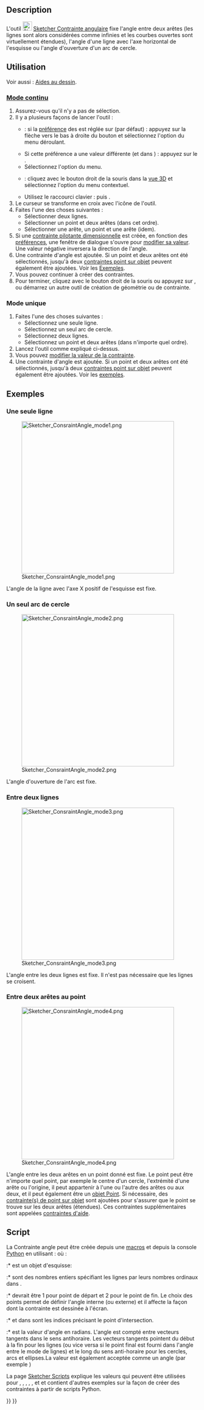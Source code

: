 <languages/>

{{Docnav/fr
|[[Sketcher_ConstrainDiameter/fr|Contrainte de diamètre]]
|[[Sketcher_ConstrainLock/fr|Contrainte fixe]]
|[[Sketcher_Workbench/fr|Atelier Sketcher]]
|IconL=Sketcher_ConstrainDiameter.svg
|IconR=Sketcher_ConstrainLock.svg
|IconC=Workbench_Sketcher.svg
}}

{{GuiCommand/fr
|Name=Sketcher ConstrainAngle
|Name/fr=Sketcher Contrainte angulaire
|MenuLocation=Esquisse → Contraintes d'esquisse → Contrainte angulaire
|Workbenches=[[Sketcher_Workbench/fr|Sketcher]]
|Shortcut={{KEY|K}} {{KEY|A}}
|SeeAlso=[[Sketcher_ConstrainPerpendicular/fr|Sketcher Contrainte perpendiculaire]]
}}

==Description==

L'outil [[Image:Sketcher_ConstrainAngle.svg|24px]] [[Sketcher_ConstrainAngle/fr|Sketcher Contrainte angulaire]] fixe l'angle entre deux arêtes (les lignes sont alors considérées comme infinies et les courbes ouvertes sont virtuellement étendues), l'angle d'une ligne avec l'axe horizontal de l'esquisse ou l'angle d'ouverture d'un arc de cercle.

<span id="Usage"></span>
==Utilisation==

Voir aussi : [[Sketcher_Workbench/fr#Aides_au_dessin|Aides au dessin]].

<span id="Continue_mode"></span>
===[[Sketcher_Workbench/fr#Modes_continus|Mode continu]]===

# Assurez-vous qu'il n'y a pas de sélection.
# Il y a plusieurs façons de lancer l'outil :
#* {{Version/fr|1.0}} : si la [[Sketcher_Preferences/fr#Général|préférence]] des {{MenuCommand|contraintes de dimensions}} est réglée sur {{Value|Outil unique}} (par défaut) : appuyez sur la flèche vers le bas à droite du bouton {{Button|[[Image:Sketcher_Dimension.svg||x16px]][[Image:Toolbar_flyout_arrow.svg|x16px]]}} et sélectionnez l'option {{MenuCommand|[[Image:Sketcher_ConstrainAngle.svg|16px]] Contrainte angulaire}} du menu déroulant.
#* Si cette préférence a une valeur différente (et dans {{VersionMinus/fr|0.21}}) : appuyez sur le {{Button|[[Image:Sketcher_ConstrainAngle.svg|16px]] [[Sketcher_ConstrainAngle/fr|Contrainte angulaire]]}}.
#* Sélectionnez l'option {{MenuCommand|Esquisse → Contraintes d'esquisse → [[Image:Sketcher_ConstrainAngle.svg|16px]] Contrainte angulaire}} du menu.
#* {{Version/fr|1.0}} : cliquez avec le bouton droit de la souris dans la [[3D_view/fr|vue 3D]] et sélectionnez l'option {{MenuCommand|Dimension → [[Image:Sketcher_ConstrainAngle.svg|16px]] Contrainte angulaire}} du menu contextuel.
#* Utilisez le raccourci clavier : {{KEY|K}} puis {{KEY|A}}.
# Le curseur se transforme en croix avec l'icône de l'outil.
# Faites l'une des choses suivantes :
#* Sélectionner deux lignes.
#* Sélectionner un point et deux arêtes (dans cet ordre).
#* Sélectionner une arête, un point et une arête (idem).
# Si une [[Sketcher_ToggleDrivingConstraint/fr|contrainte pilotante dimensionnelle]] est créée, en fonction des [[Sketcher_Preferences/fr#Affichage|préférences]], une fenêtre de dialogue s'ouvre pour [[Sketcher_Workbench/fr#Modifier_les_contraintes|modifier sa valeur]]. Une valeur négative inversera la direction de l'angle.
# Une contrainte d'angle est ajoutée. Si un point et deux arêtes ont été sélectionnés, jusqu'à deux [[Sketcher_ConstrainPointOnObject/fr|contraintes point sur objet]] peuvent également être ajoutées. Voir les [[#Entre_deux_arêtes_au_point|Exemples]].
# Vous pouvez continuer à créer des contraintes.
# Pour terminer, cliquez avec le bouton droit de la souris ou appuyez sur {{KEY|Échap}}, ou démarrez un autre outil de création de géométrie ou de contrainte.

<span id="Run-once_mode"></span>
===Mode unique===

# Faites l'une des choses suivantes :
#* Sélectionnez une seule ligne.
#* Sélectionnez un seul arc de cercle.
#* Sélectionnez deux lignes.
#* Sélectionnez un point et deux arêtes (dans n'importe quel ordre).
# Lancez l'outil comme expliqué ci-dessus.
# Vous pouvez [[Sketcher_Workbench/fr#Modifier_les_contraintes|modifier la valeur de la contrainte]].
# Une contrainte d'angle est ajoutée. Si un point et deux arêtes ont été sélectionnés, jusqu'à deux [[Sketcher_ConstrainPointOnObject/fr|contraintes point sur objet]] peuvent également être ajoutées. Voir les [[#Entre_deux_arêtes_au_point|exemples]].

<span id="Examples"></span>
==Exemples==

<span id="Single_line"></span>
=== Une seule ligne ===

[[Image:Sketcher_ConsraintAngle_mode1.png|400px]]

L'angle de la ligne avec l'axe X positif de l'esquisse est fixe.

<span id="Single_circular_arc"></span>
===Un seul arc de cercle===

[[Image:Sketcher_ConsraintAngle_mode2.png|400px]]

L'angle d'ouverture de l'arc est fixe.

<span id="Between_two_lines"></span>
===Entre deux lignes===

[[Image:Sketcher_ConsraintAngle_mode3.png|400px]]

L'angle entre les deux lignes est fixe. Il n'est pas nécessaire que les lignes se croisent. 

<span id="Between_two_edges_at_point"></span>
===Entre deux arêtes au point===

[[Image:Sketcher_ConsraintAngle_mode4.png|400px]]

L'angle entre les deux arêtes en un point donné est fixe. Le point peut être n'importe quel point, par exemple le centre d'un cercle, l'extrémité d'une arête ou l'origine, il peut appartenir à l'une ou l'autre des arêtes ou aux deux, et il peut également être un [[Sketcher_CreatePoint/fr|objet Point]]. Si nécessaire, des [[Sketcher_ConstrainPointOnObject/fr|contrainte(s) de point sur objet]] sont ajoutées pour s'assurer que le point se trouve sur les deux arêtes (étendues). Ces contraintes supplémentaires sont appelées [[Sketcher_helper_constraint/fr|contraintes d'aide]].

<span id="Scripting"></span>
==Script==

La Contrainte angle peut être créée depuis une [[Macros/fr|macros]] et depuis la console [[Python/fr|Python]] en utilisant :
{{Code|code=
# line slope angle
Sketch.addConstraint(Sketcher.Constraint('Angle',iline,angle))

# angular span of arc
Sketch.addConstraint(Sketcher.Constraint('Angle',iarc,angle))

# angle between lines
Sketch.addConstraint(Sketcher.Constraint('Angle',iline1,pointpos1,iline2,pointpos2,angle))

# angle-via-point (no helper constraints are added automatically when from python)
Sketch.addConstraint(Sketcher.Constraint('AngleViaPoint',icurve1,icurve2,geoidpoint,pointpos,angle))
}}
où : 
:* {{incode|Sketch}} est un objet d'esquisse: 
:* {{incode|iline, iline1, iline2}} sont des nombres entiers spécifiant les lignes par leurs nombres ordinaux dans {{incode|Sketch}}. 
:* {{incode|pointpos1, pointpos2}} devrait être 1 pour point de départ et 2 pour le point de fin. Le choix des points permet de définir l'angle interne (ou externe) et il affecte la façon dont la contrainte est dessinée à l'écran.
:* {{incode|geoidpoint}} et {{incode|pointpos}} dans {{incode|AngleViaPoint}} sont les indices précisant le point d'intersection.
:* {{incode|angle}} est la valeur d'angle en radians. L'angle est compté entre vecteurs tangents dans le sens antihoraire. Les vecteurs tangents pointent du début à la fin pour les lignes (ou vice versa si le point final est fourni dans l'angle entre le mode de lignes) et le long du sens anti-horaire pour les cercles, arcs et ellipses.La valeur est également acceptée comme un angle (par exemple {{incode|App.Units.Quantity('45 deg')}})

La page [[Sketcher_scripting/fr|Sketcher Scripts]] explique les valeurs qui peuvent être utilisées pour {{incode|iline}}, {{incode|iline1}}, {{incode|iline2}}, {{incode|pointpos1}}, {{incode|pointpos2}}, {{incode|geoidpoint}} et {{incode|pointpos}} et contient d'autres exemples sur la façon de créer des contraintes à partir de scripts Python.


{{Docnav/fr
|[[Sketcher_ConstrainDiameter/fr|Contrainte de diamètre]]
|[[Sketcher_ConstrainLock/fr|Contrainte fixe]]
|[[Sketcher_Workbench/fr|Atelier Sketcher]]
|IconL=Sketcher_ConstrainDiameter.svg
|IconR=Sketcher_ConstrainLock.svg
|IconC=Workbench_Sketcher.svg
}}

{{Sketcher_Tools_navi{{#translation:}}}}
{{Userdocnavi{{#translation:}}}}